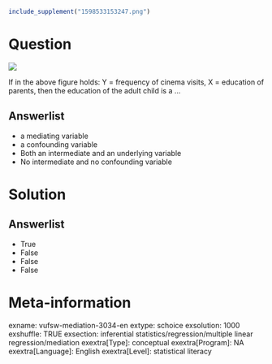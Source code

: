 ```r
include_supplement("1598533153247.png")
```

Question
========
  
  
![](1598533153247.png)
  
  
If in the above figure holds: Y = frequency of cinema visits, X =
education of parents, then the education of the adult child is a …

Answerlist
----------
* a mediating variable
* a confounding variable
* Both an intermediate and an underlying variable
* No intermediate and no confounding variable

Solution
========










Answerlist
----------
* True
* False
* False
* False

Meta-information
================
exname: vufsw-mediation-3034-en
extype: schoice
exsolution: 1000
exshuffle: TRUE
exsection: inferential statistics/regression/multiple linear regression/mediation
exextra[Type]: conceptual
exextra[Program]: NA
exextra[Language]: English
exextra[Level]: statistical literacy

